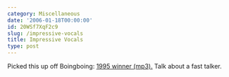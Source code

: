 ```yaml
---
category: Miscellaneous
date: '2006-01-18T00:00:00'
id: 20WSf7XqF2c9
slug: /impressive-vocals
title: Impressive Vocals
type: post
---
```


Picked this up off Boingboing:
[1995 winner (mp3).](http://www.lmaweb.com/audio/1995.mp3) Talk
about a fast talker.